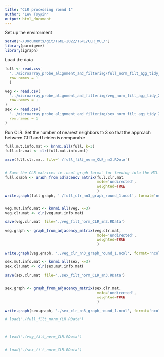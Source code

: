 ```yaml
---
title: "CLR processing round 1"
author: "Lev Tsypin"
output: html_document
---
```


Set up the environment

```r
setwd('~/Documents/git/TGNE-2022/TGNE/CLR_MCL/')
library(parmigene)
library(igraph)
```

Load the data
```r
full <- read.csv(
  '../microarray_probe_alignment_and_filtering/full_norm_filt_agg_tidy_2021aligned_qc_rma_expression.csv',
  row.names = 1
  )

veg <- read.csv(
  '../microarray_probe_alignment_and_filtering/veg_norm_filt_agg_tidy_2021aligned_qc_rma_expression.csv',
  row.names = 1
)
sex <- read.csv(
  '../microarray_probe_alignment_and_filtering/sex_norm_filt_agg_tidy_2021aligned_qc_rma_expression.csv',
  row.names = 1
)
```

Run CLR. Set the number of nearest neighbors to 3 so that the approach between CLR and Leiden is comparable.
```r
full.mut.info.mat <- knnmi.all(full, k=3)
full.clr.mat <- clr(full.mut.info.mat)

save(full.clr.mat, file='./full_filt_norm_CLR_nn3.RData')


# Save the CLR matrices in .ncol graph format for feeding into the MCL algorithm
full.graph <- graph_from_adjacency_matrix(full.clr.mat, 
                                          mode='undirected',
                                          weighted=TRUE
                                          )
write.graph(full.graph, './full_clr_nn3_graph_round_1.ncol', format='ncol')


veg.mut.info.mat <- knnmi.all(veg, k=3)
veg.clr.mat <- clr(veg.mut.info.mat)

save(veg.clr.mat, file='./veg_filt_norm_CLR_nn3.RData')

veg.graph <- graph_from_adjacency_matrix(veg.clr.mat, 
                                          mode='undirected',
                                          weighted=TRUE
                                          )

write.graph(veg.graph, './veg_clr_nn3_graph_round_1.ncol', format='ncol')

sex.mut.info.mat <- knnmi.all(sex, k=3)
sex.clr.mat <- clr(sex.mut.info.mat)

save(sex.clr.mat, file='./sex_filt_norm_CLR_nn3.RData')


sex.graph <- graph_from_adjacency_matrix(sex.clr.mat,
                                          mode='undirected',
                                          weighted=TRUE
                                          )

write.graph(sex.graph, './sex_clr_nn3_graph_round_1.ncol', format='ncol')

```



```r

# load('./full_filt_norm_CLR.RData')



# load('./veg_filt_norm_CLR.RData')


# load('./sex_filt_norm_CLR.RData')

```

